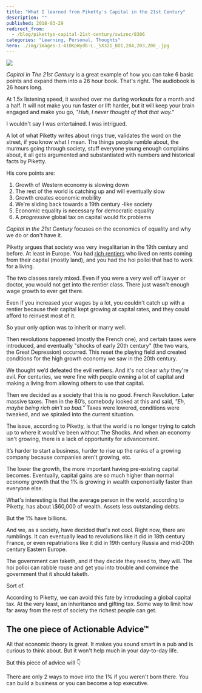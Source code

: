 ```yaml
---
title: "What I learned from Piketty's Capital in the 21st Century"
description: ""
published: 2018-03-29
redirect_from:
  - /blog/pikettys-capital-21st-century/swizec/8306
categories: "Learning, Personal, Thoughts"
hero: ./img/images-I-41OKpWydb-L._SX321_BO1,204,203,200_.jpg
---
```


[![](./img/images-I-41OKpWydb-L._SX321_BO1,204,203,200_.jpg)](https://amzn.to/2J2wl53)

_Capital in The 21st Century_ is a great example of how you can take 6 basic points and expand them into a 26 hour book. That's right. The audiobook is 26 hours long.

At 1.5x listening speed, it washed over me during workouts for a month and a half. It will not make you run faster or lift harder, but it will keep your brain engaged and make you go, _"Huh, I never thought of that that way."_

I wouldn't say I was entertained. I was intrigued.

A lot of what Piketty writes about rings true, validates the word on the street, if you know what I mean. The things people rumble about, the murmurs going through society, stuff everyone young enough complains about, it all gets argumented and substantiated with numbers and historical facts by Piketty.

His core points are:

1.  Growth of Western economy is slowing down
2.  The rest of the world is catching up and will eventually slow
3.  Growth creates economic mobility
4.  We're sliding back towards a 19th century -like society
5.  Economic equality is necessary for democratic equality
6.  A _progressive_ global tax on capital would fix problems

_Capital in the 21st Century_ focuses on the economics of equality and why we do or don't have it.

Piketty argues that society was very inegalitarian in the 19th century and before. At least in Europe. You had [rich rentiers](https://en.wikipedia.org/wiki/Rentier_capitalism) who lived on rents coming from their capital (mostly land), and you had the hoi polloi that had to work for a living.

The two classes rarely mixed. Even if you were a very well off lawyer or doctor, you would not get into the rentier class. There just wasn't enough wage growth to ever get there.

Even if you increased your wages by a lot, you couldn't catch up with a rentier because their capital kept growing at capital rates, and they could afford to reinvest most of it.

So your only option was to inherit or marry well.

Then revolutions happened (mostly the French one), and certain taxes were introduced, and eventually "shocks of early 20th century" (the two wars, the Great Depression) occurred. This reset the playing field and created conditions for the high growth economy we saw in the 20th century.

We thought we’d defeated the evil rentiers. And it's not clear _why_ they're evil. For centuries, we were fine with people owning a lot of capital and making a living from allowing others to use that capital.

Then we decided as a society that this is no good. French Revolution. Later massive taxes. Then in the 80’s, somebody looked at this and said, _"Eh, maybe being rich ain't so bad.”_ Taxes were lowered, conditions were tweaked, and we spiraled into the current situation.

The issue, according to Piketty, is that the world is no longer trying to catch up to where it would've been without The Shocks. And when an economy isn't growing, there is a lack of opportunity for advancement.

It’s harder to start a business, harder to rise up the ranks of a growing company because companies aren't growing, etc.

The lower the growth, the more important having pre-existing capital becomes. Eventually, capital gains are so much higher than normal economy growth that the 1% is growing in wealth exponentially faster than everyone else.

What's interesting is that the average person in the world, according to Piketty, has about \\\$60,000 of wealth. Assets less outstanding debts.

But the 1% have billions.

And we, as a society, have decided that's not cool. Right now, there are rumblings. It can eventually lead to revolutions like it did in 18th century France, or even repatriations like it did in 19th century Russia and mid-20th century Eastern Europe.

The government can taketh, and if they decide they need to, they will. The hoi polloi can rabble rouse and get you into trouble and convince the government that it should taketh.

Sort of.

According to Piketty, we can avoid this fate by introducing a global capital tax. At the very least, an inheritance and gifting tax. Some way to limit how far away from the rest of society the richest people can get.

## The one piece of Actionable Advice™

All that economic theory is great. It makes you sound smart in a pub and is curious to think about. But it won't help much in your day-to-day life.

But this piece of advice will 👇

There are only 2 ways to move into the 1% if you weren't born there. You can build a business or you can become a top executive.
